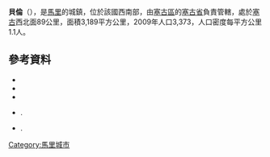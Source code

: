 {{Coord|14|6|50|N|6|43|40|W|display=title}}

'''貝倫'''（{{lang-fr|Bellen}}），是[[馬里|馬里]]的城鎮，位於該國西南部，由[[塞古區|塞古區]]的[[塞古省|塞古省]]負責管轄，處於[[塞古|塞古]]西北面89公里，面積3,189平方公里，2009年人口3,373，人口密度每平方公里1.1人。

==參考資料==
*{{citation | contribution= Common and Fundamental Operational Datasets Registry: Mali | publisher= United Nations Office for the Coordination of Humanitarian Affairs | url= http://cod.humanitarianresponse.info/country-region/mali | deadurl= yes | archiveurl= https://web.archive.org/web/20121214211137/http://cod.humanitarianresponse.info/country-region/Mali | archivedate= 2012-12-14 | title= 存档副本 | accessdate= 2015-07-17 }}
*{{citation | url=http://instat.gov.ml/documentation/segou.pdf | publisher=République de Mali: Institut National de la Statistique | title=Resultats Provisoires RGPH 2009 (Région de Ségou) | language=fr | accessdate=2015-07-17 | archive-date=2011-07-22 | archive-url=https://web.archive.org/web/20110722215805/http://instat.gov.ml/documentation/segou.pdf | dead-url=no }}
*{{citation | title=Communes de la Région de Ségou | publisher=Ministère de l’administration territoriale et des collectivités locales, République du Mali | url=http://www.matcl.gov.ml/pdf/ComRegSegou.pdf | language=fr | deadurl=yes | archiveurl=https://www.webcitation.org/6AnaeXgXv?url=http://www.matcl.gov.ml/pdf/ComRegSegou.pdf | archivedate=2012-09-19 | accessdate=2015-07-17 }}
*{{citation | title=Plan de Sécurité Alimentaire Commune Rurale de Bellen 2007-2011 | publisher=Commissariat à la Sécurité Alimentaire, République du Mali, USAID-Mali | year=2007 | url=http://www.aec.msu.edu/fs2/mali_fd_strtgy/plans/segou/segou/psa_bellen.pdf | language=fr | deadurl=yes | archiveurl=https://web.archive.org/web/20120908121559/http://www.aec.msu.edu/fs2/mali_fd_strtgy/plans/segou/segou/psa_bellen.pdf | archivedate=2012年9月8日 | df= | accessdate=2015年7月17日 }}.
*{{citation | title= Situation des points d'eau modernes au Mali en 2003: Bellen | url= http://www.bndr-mali.org/bnn-mali/index.php?option=com_docman&task=doc_download&gid=761&Itemid=53 | publisher= Ministère des Mines, de l'Energie et de l'Eau, République du Mali | year= 2003 | language= fr }}{{Dead link|date=2018年7月 |bot=InternetArchiveBot |fix-attempted=yes }}.

{{塞古區}}

[[Category:馬里城市|Category:馬里城市]]


{{Mali-geo-stub}}